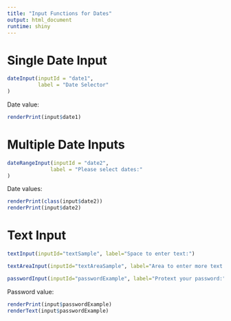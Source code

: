 ```yaml
---
title: "Input Functions for Dates"
output: html_document
runtime: shiny
---
```



# Single Date Input

```r
dateInput(inputId = "date1",
          label = "Date Selector"
)
```


Date value:

```r
renderPrint(input$date1)
```


# Multiple Date Inputs

```r
dateRangeInput(inputId = "date2",
              label = "Please select dates:"
)
```


Date values:

```r
renderPrint(class(input$date2))
renderPrint(input$date2)
```


# Text Input

```r
textInput(inputId="textSample", label="Space to enter text:")

textAreaInput(inputId="textAreaSample", label="Area to enter more text:")

passwordInput(inputId="passwordExample", label="Protext your password:")
```

Password value:

```r
renderPrint(input$passwordExample)
renderText(input$passwordExample)
```


